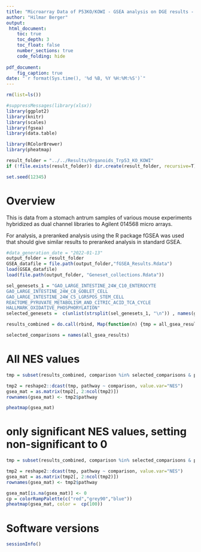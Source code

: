 ```yaml
---
title: "Microarray Data of P53KO/KOWI - GSEA analysis on DGE results - Heatmap"
author: "Hilmar Berger"
output: 
 html_document:
    toc: true
    toc_depth: 3
    toc_float: false
    number_sections: true
    code_folding: hide
    
pdf_document:
    fig_caption: true
date: "`r format(Sys.time(), '%d %B, %Y %H:%M:%S')`"
---
```


```r
rm(list=ls())

#suppressMessages(library(xlsx))
library(ggplot2)
library(knitr)
library(scales)
library(fgsea)
library(data.table)

library(RColorBrewer)
library(pheatmap)

result_folder = "../../Results/Organoids_Trp53_KO_KOWI"
if (!file.exists(result_folder)) dir.create(result_folder, recursive=T)

set.seed(12345)
```

# Overview

This is data from a stomach antrum samples of various mouse experiments hybridized as dual channel libraries to Agilent 014568 micro arrays. 

For analysis, a preranked analysis using the R package fGSEA was used that should give similar results to preranked analysis in standard GSEA. 



```r
#data_generation_date = "2022-01-13"
output_folder = result_folder
GSEA_datafile = file.path(output_folder,"fGSEA_Results.Rdata")
load(GSEA_datafile)
load(file.path(output_folder, "Geneset_collections.Rdata"))
```



```r
sel_genesets_1 = "GAO_LARGE_INTESTINE_24W_C10_ENTEROCYTE
GAO_LARGE_INTESTINE_24W_C8_GOBLET_CELL
GAO_LARGE_INTESTINE_24W_C5_LGR5POS_STEM_CELL
REACTOME_PYRUVATE_METABOLISM_AND_CITRIC_ACID_TCA_CYCLE
HALLMARK_OXIDATIVE_PHOSPHORYLATION"
selected_genesets =  c(unlist(strsplit(sel_genesets_1, "\n")) , names(gset_collections_mouse[["CUSTOM_MOUSE"]]), names(gset_collections_human[["CUSTOM_HUMAN"]]) )
```


```r
results_combined = do.call(rbind, Map(function(n) {tmp = all_gsea_results[[n]]; tmp$comparison=n; return(tmp)}, names(all_gsea_results)))
```

```r
selected_comparisons = names(all_gsea_results)
```


# All NES values

```r
tmp = subset(results_combined, comparison %in% selected_comparisons & pathway %in% selected_genesets)

tmp2 = reshape2::dcast(tmp, pathway ~ comparison, value.var="NES")
gsea_mat = as.matrix(tmp2[, 2:ncol(tmp2)])
rownames(gsea_mat) <- tmp2$pathway

pheatmap(gsea_mat)
```

# only significant NES values, setting non-significant to 0

```r
tmp = subset(results_combined, comparison %in% selected_comparisons & pathway %in% selected_genesets & FDR_global < 0.1)

tmp2 = reshape2::dcast(tmp, pathway ~ comparison, value.var="NES")
gsea_mat = as.matrix(tmp2[, 2:ncol(tmp2)])
rownames(gsea_mat) <- tmp2$pathway

gsea_mat[is.na(gsea_mat)] <- 0
cp = colorRampPalette(c("red","grey90","blue"))
pheatmap(gsea_mat, color =  cp(100))
```

# Software versions

```r
sessionInfo()
```
